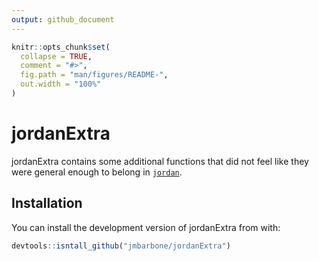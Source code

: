 ```yaml
---
output: github_document
---
```


<!-- README.md is generated from README.Rmd. Please edit that file -->

```r
knitr::opts_chunk$set(
  collapse = TRUE,
  comment = "#>",
  fig.path = "man/figures/README-",
  out.width = "100%"
)
```

# jordanExtra

<!-- badges: start -->
<!-- badges: end -->

jordanExtra contains some additional functions that did not feel like they were general enough to belong in [`jordan`](github.com/jmbarbone/jordan).



## Installation

You can install the development version of jordanExtra from  with:

``` r
devtools::isntall_github("jmbarbone/jordanExtra")
```
